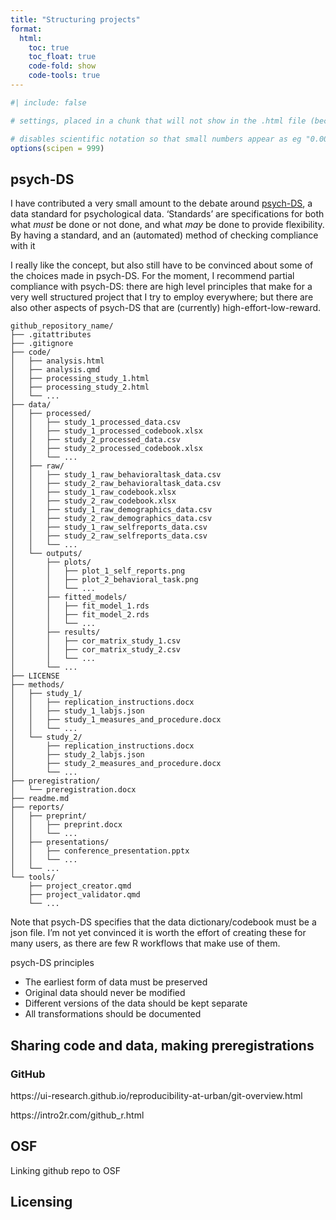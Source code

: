 ```yaml
---
title: "Structuring projects"
format:
  html:
    toc: true
    toc_float: true
    code-fold: show
    code-tools: true
---
```


```r
#| include: false

# settings, placed in a chunk that will not show in the .html file (because include=FALSE) 

# disables scientific notation so that small numbers appear as eg "0.00001" rather than "1e-05"
options(scipen = 999)  

```

## psych-DS

I have contributed a very small amount to the debate around [psych-DS](https://psych-ds.github.io), a data standard for psychological data. 'Standards' are specifications for both what *must* be done or not done, and what *may* be done to provide flexibility. By having a standard, and an (automated) method of checking compliance with it

I really like the concept, but also still have to be convinced about some of the choices made in psych-DS. For the moment, I recommend partial compliance with psych-DS: there are high level principles that make for a very well structured project that I try to employ everywhere; but there are also other aspects of psych-DS that are (currently) high-effort-low-reward.

``` text
github_repository_name/
├── .gitattributes
├── .gitignore
├── code/
│   ├── analysis.html
│   ├── analysis.qmd
│   ├── processing_study_1.html
│   ├── processing_study_2.html
│   └── ...
├── data/
│   ├── processed/
│   │   ├── study_1_processed_data.csv
│   │   ├── study_1_processed_codebook.xlsx
│   │   ├── study_2_processed_data.csv
│   │   ├── study_2_processed_codebook.xlsx
│   │   └── ...
│   ├── raw/
│   │   ├── study_1_raw_behavioraltask_data.csv
│   │   ├── study_2_raw_behavioraltask_data.csv
│   │   ├── study_1_raw_codebook.xlsx
│   │   ├── study_2_raw_codebook.xlsx
│   │   ├── study_1_raw_demographics_data.csv
│   │   ├── study_2_raw_demographics_data.csv
│   │   ├── study_1_raw_selfreports_data.csv
│   │   ├── study_2_raw_selfreports_data.csv
│   │   └── ...
│   └── outputs/
│       ├── plots/
│       │   ├── plot_1_self_reports.png
│       │   ├── plot_2_behavioral_task.png
│       │   └── ...
│       ├── fitted_models/
│       │   ├── fit_model_1.rds
│       │   ├── fit_model_2.rds
│       │   └── ...
│       ├── results/
│       │   ├── cor_matrix_study_1.csv
│       │   ├── cor_matrix_study_2.csv
│       │   └── ...
│       └── ...
├── LICENSE
├── methods/
│   ├── study_1/
│   │   ├── replication_instructions.docx
│   │   ├── study_1_labjs.json
│   │   ├── study_1_measures_and_procedure.docx
│   │   └── ...
│   └── study_2/
│       ├── replication_instructions.docx
│       ├── study_2_labjs.json
│       ├── study_2_measures_and_procedure.docx
│       └── ...
├── preregistration/
│   └── preregistration.docx
├── readme.md
├── reports/
│   ├── preprint/
│   │   ├── preprint.docx
│   │   └── ...
│   ├── presentations/
│   │   ├── conference_presentation.pptx
│   │   └── ...
│   └── ...
└── tools/
    ├── project_creator.qmd
    ├── project_validator.qmd
    └── ...
```

Note that psych-DS specifies that the data dictionary/codebook must be a json file. I'm not yet convinced it is worth the effort of creating these for many users, as there are few R workflows that make use of them.

psych-DS principles

-   The earliest form of data must be preserved
-   Original data should never be modified
-   Different versions of the data should be kept separate
-   All transformations should be documented

## Sharing code and data, making preregistrations

### GitHub

https://ui-research.github.io/reproducibility-at-urban/git-overview.html

https://intro2r.com/github_r.html

## OSF

Linking github repo to OSF

## Licensing
